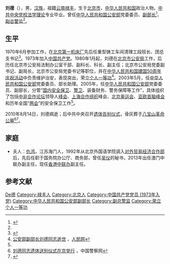 {{Otheruses|劉德|other=同名或類似名的其它人物描述}}
'''刘德'''（{{bd|1954年|2月|2010年|8月14日|catIdx=Liu劉德}}），男，[[汉族|汉族]]，祖籍[[云南|云南]][[禄丰|禄丰]]，生于[[北京市|北京市]]，[[中华人民共和国|中华人民共和国]]政治人物。[[中共中央党校|中共中央党校]][[法学理论|法学理论]]专业毕业。曾任[[中华人民共和国公安部|中华人民共和国公安部]]党委委员、[[中华人民共和国公安部|副部长]]<ref>{{Cite web |url=http://www.mps.gov.cn/n16/n1282/n3463/n3598/n1175206/index.html |title=中华人民共和国公安部刘德简历 |accessdate=2010-08-29 |archive-date=2010-08-24 |archive-url=https://web.archive.org/web/20100824010305/http://www.mps.gov.cn/n16/n1282/n3463/n3598/n1175206/index.html |dead-url=no }}</ref>、[[副总警监|副总警监]]<ref name="liu" />。

== 生平 ==
1970年6月参加工作，在[[北京第一机床厂|北京第一机床厂]]先后任重型铸工车间清理工段班长、团总支书记<ref name="liu">{{Cite web|title=刘德同志生平|url=http://www.mps.gov.cn/n16/n1237/n1342/n803680/2498954.html|accessdate=2010-08-19|work=[[中华人民共和国公安部|中华人民共和国公安部]]网站|archiveurl=https://web.archive.org/web/20100822160513/http://www.mps.gov.cn/n16/n1237/n1342/n803680/2498954.html|archivedate=2010-08-22|dead-url=no}}</ref>。1973年加入[[中国共产党|中国共产党]]。1980年1月起，刘德在[[北京市公安局|北京市公安局]]工作，后历任北京市公安局法制办公室干部、副科长、科长、副主任；北京市公安局党委副书记、副局长，北京市公安局党委书记等职位，并在[[首都各界庆祝中华人民共和国成立50周年大会|中华人民共和国建国50周年庆祝活动]]中负责维护治安，表现突出，荣立[[个人一等功|个人一等功]]<ref>[http://politics.people.com.cn/GB/77065/12481981.html 公安部副部长刘德同志逝世] {{Wayback|url=http://politics.people.com.cn/GB/77065/12481981.html |date=20180928133453 }}，[[人民网|人民网]]</ref>。2003年5月，任[[中华人民共和国公安部|中华人民共和国公安部]]党委委员、部长助理。2005年，任[[中华人民共和国公安部|中华人民共和国公安部]]党委委员、副部长，分管“[[国内安全保卫|国内安全保卫]]、[[警卫|警卫]]、装备财务、警务保障等工作”，具体组织了包括[[中非合作论坛|中非合作论坛]]领导人[[峰会|峰会]]、[[上海合作组织|上海合作组织]]峰会、[[2008年夏季奥林匹克运动会|北京奥运会]]、[[亚欧首脑峰会|亚欧首脑峰会]]和历年全国“[[两会|两会]]”的安全保卫工作<ref name="liu" />。

2010年8月14日，刘德病逝；后中共中央召开[[遗体告别仪式|遗体告别仪式]]，骨灰葬于[[八宝山革命公墓|八宝山革命公墓]]<ref>[http://www.cpd.com.cn/gb/newscenter/2010-08/19/content_1391979.htm 刘德同志遗体送别仪式在京举行] {{Wayback|url=http://www.cpd.com.cn/gb/newscenter/2010-08/19/content_1391979.htm |date=20150923210853 }}，中国警察网</ref><ref>{{cite web|accessdate=2016-10-06|url=http://www.thepaper.cn/newsDetail_forward_1539119|title=舆情观察｜追忆近年来65岁以下任内去世的领导干部|publisher=澎湃新闻|archive-date=2016-10-09|archive-url=https://web.archive.org/web/20161009124541/http://www.thepaper.cn/newsDetail_forward_1539119|dead-url=no}}</ref>。

== 家庭 ==
* 夫人：[[仇鸿|仇鸿]]，江苏海门人，1992年从北京外国语学院调入[[对外贸易经济合作部|对外贸易经济合作部]]后，先后任职于国务院办公厅、商务部，曾任[[吴仪|吴仪]]的秘书，2013年出任澳门中联办副主任，现任[[香港中联办|香港中联办]]副主任。

== 参考文献 ==
{{Reflist|2}}

{{Authority control}}
{{DEFAULTSORT:Liu劉德}}
[[Category:刘姓|De德]]
[[Category:禄丰人|Category:禄丰人]]
[[Category:北京人|Category:北京人]]
[[Category:中国共产党党员_(1973年入党)|Category:中国共产党党员 (1973年入党)]]
[[Category:中华人民共和国公安部副部长|Category:中华人民共和国公安部副部长]]
[[Category:副总警监|Category:副总警监]]
[[Category:荣立个人一等功|Category:荣立个人一等功]]